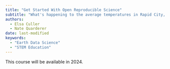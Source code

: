 ```yaml
---
title: "Get Started With Open Reproducible Science"
subtitle: "What's happening to the average temperatures in Rapid City, SD?"
authors:
  - Elsa Culler
  - Nate Quarderer
date: last-modified
keywords:
  - "Earth Data Science"
  - "STEM Education"
---
```


This course will be available in 2024.